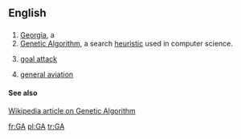 ==English==

==={{Abbreviation}}===
# [[Georgia]], a {{USstate}}
# [[Genetic Algorithm]], a search [[heuristic]] used in computer science.
# {{netball}} [[goal attack]]
# [[general aviation]]
====See also====
[[w:en:Genetic algorithm|Wikipedia article on Genetic Algorithm]]

[[fr:GA]]
[[pl:GA]]
[[tr:GA]]